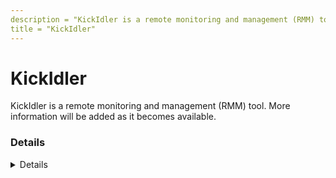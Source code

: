```yaml
---
description = "KickIdler is a remote monitoring and management (RMM) tool. More information will be added as it becomes available."
title = "KickIdler"
---
```




# KickIdler

KickIdler is a remote monitoring and management (RMM) tool. More information will be added as it becomes available.

### Details
<Details author={""}
         category={""}
         created={""}
         website={""}
         lastModified={"2/8/2024"}
         privileges={""}
         free={ false }
         verification={ false }
/>

#### Installation Paths
<Card code={ ["grabberEM.*msi", "grabberTT*.msi"] }/>





### Forensic Artifacts




#### Network Artifacts
<EuiSpacer size="xl"/>
<NetworkArtifactsTable data={ [{"Description": "Known remote domains", "Domains": ["kickidler.com", "my.kickidler.com"], "Ports": []}] }/>




### Detections
- Detects potential network activity of KickIdler RMM tool
  - [Sigma Rule](https://github.com/magicsword-io/LOLRMM/blob/main/detections/sigma/kickidler_network_sigma.yml)

### References
- [https://www.kickidler.com/for-it/faq/](https://www.kickidler.com/for-it/faq/)

